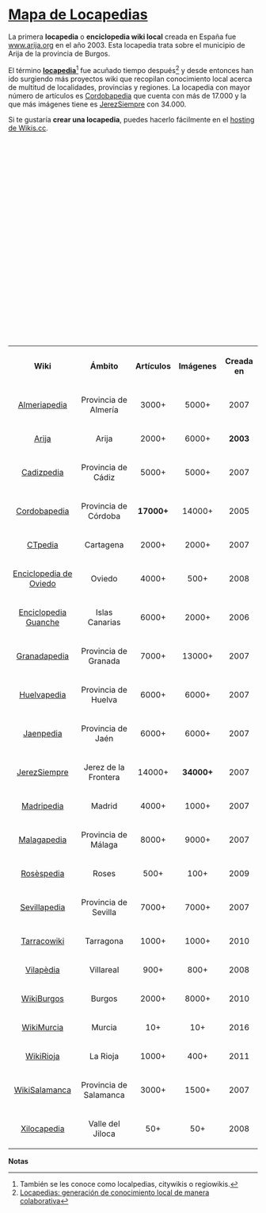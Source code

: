 {{headerleaflet|1=Portada}}
<div class="main">
= [[./index|Mapa de Locapedias]] =

La primera '''locapedia''' o '''enciclopedia wiki local''' creada en España fue [http://www.arija.org/es/index.php?title=Portada www.arija.org] en el año 2003. Esta locapedia trata sobre el municipio de Arija de la provincia de Burgos.

El término '''[http://locapedia.wikis.cc locapedia]'''<ref>También se les conoce como localpedias, citywikis o regiowikis.</ref> fue acuñado tiempo después<ref>[http://eprints.rclis.org/10841/ Locapedias: generación de conocimiento local de manera colaborativa]</ref> y desde entonces han ido surgiendo más proyectos wiki que recopilan conocimiento local acerca de multitud de localidades, provincias y regiones. La locapedia con mayor número de artículos es [https://cordobapedia.wikanda.es Cordobapedia] que cuenta con más de 17.000 y la que más imágenes tiene es [http://www.jerezsiempre.com JerezSiempre] con 34.000.

Si te gustaría '''crear una locapedia''', puedes hacerlo fácilmente en el [http://wikis.cc hosting de Wikis.cc].

<div id="map" style="width: 100%; height: 400px;"></div>

<script>
    // http://leafletjs.com/examples/custom-icons.html
    
    var wikis = [
        ["Almeriapedia", 36.841093, -2.471810, "https://almeriapedia.wikanda.es", "almeriapedia-logo.png"], 
        ["Arija", 42.985593, -3.959270, "http://www.arija.org", "arija-logo.png"], 
        ["Cadizpedia", 36.526195, -6.288580, "https://cadizpedia.wikanda.es", "cadizpedia-logo.png"], 
        ["Cordobapedia", 37.878912, -4.779711, "https://cordobapedia.wikanda.es", "cordobapedia-logo.png"], 
        ["CTpedia", 37.625306, -0.996939, "http://www.ctpedia.es", "ctpedia-logo.png"], 
        ["Enciclopedia de Oviedo", 43.361862, -5.849755, "http://el.tesorodeoviedo.es", "oviedo-logo.jpg"], 
        ["Enciclopedia Guanche", 28.270707, -16.639319, "http://www.guanches.org/enciclopedia/", "guanches-logo.png"], 
        ["Granadapedia", 37.176061, -3.588268, "https://granadapedia.wikanda.es", "granadapedia-logo.png"], 
        ["Huelvapedia", 37.237506, -6.979196, "https://huelvapedia.wikanda.es", "huelvapedia-logo.png"], 
        ["Jaenpedia", 37.779784, -3.784721, "https://jaenpedia.wikanda.es", "jaenpedia-logo.png"], 
        ["JerezSiempre", 36.680909, -6.139711, "http://www.jerezsiempre.com", "jerezsiempre-logo.png"], 
        ["Madripedia", 40.416950, -3.703481, "https://madripedia.wikis.cc", "madripedia-logo.png"], 
        ["Malagapedia", 36.719882, -4.419761, "https://malagapedia.wikanda.es", "malagapedia-logo.png"], 
        ["Rosespedia", 42.261610, 3.175204, "http://www.rosespedia.cat", "rosespedia-logo.png"], 
        ["Sevillapedia", 37.382890, -5.989876, "https://sevillapedia.wikanda.es", "sevillapedia-logo.png"], 
        ["Tarracowiki", 41.118859, 1.244362, "http://www.tarracowiki.cat", "tarracowiki-logo.png"], 
        ["Vilapedia", 39.939647, -0.100679, "https://vilapedia.wikis.cc", "vilapedia-logo.jpg"], 
        ["WikiBurgos", 42.340700, -3.704016, "http://www.wikiburgos.es", "wikiburgos-logo.png"], 
        ["WikiMurcia", 37.983984, -1.128697, "http://wikimurcia.com", "wikimurcia-logo.png"], 
        ["WikiRioja", 42.332363, -2.520562, "http://wikirioja.com", "wikirioja-logo.png"], 
        ["WikiSalamanca", 40.965066, -5.663855, "https://wikisalamanca.wikis.cc", "wikisalamanca-logo.png"], 
        ["Xilocapedia", 40.934438, -1.309081, "http://xiloca.org/xilocapedia/", "xilocapedia-logo.png"], 

];
    
    var map = L.map('map').setView([40.416957, -3.703478], 5);
    mapLink = 
        '<a href="https://openstreetmap.org">OpenStreetMap</a>';
    L.tileLayer(
        'https://{s}.tile.openstreetmap.org/{z}/{x}/{y}.png', {
        attribution: '&copy; ' + mapLink + ' Contributors',
        maxZoom: 12,
        }).addTo(map);

    for (var i = 0; i < wikis.length; i++) {
        marker = new L.marker([wikis[i][1],wikis[i][2]])
            .bindPopup('<b><a href="' + wikis[i][3] + '">' + wikis[i][0] + '</a></b><br/><a href="' + wikis[i][3] + '" title="Acceder a ' + wikis[i][0] + '"><img src="images/' + wikis[i][4] + '" width="150px" alt="Logotipo de ' + wikis[i][0] + '" /></a>')
            .addTo(map);
        if ( wikis[i][0] === "Cadizpedia" ) { marker.openPopup(); }
    }
    
</script>

<center>
<table class="wikitable sortable" style="width: 100%;text-align: center;">
<tr>
    <th class="sorttable_alpha">Wiki</th>
    <th class="sorttable_alpha">Ámbito</th>
    <th class="sorttable_numeric">Artículos</th>
    <th class="sorttable_numeric">Imágenes</th>
    <th class="sorttable_numeric">Creada en</th>
</tr>
<tr>
    <td>[https://almeriapedia.wikanda.es Almeriapedia]</td>
    <td>Provincia de Almería</td>
    <td>3000+</td>
    <td>5000+</td>
    <td>2007</td>
</tr>
<tr>
    <td>[http://www.arija.org Arija]</td>
    <td>Arija</td>
    <td>2000+</td>
    <td>6000+</td>
    <td>'''2003'''</td>
</tr>
<tr>
    <td>[https://cadizpedia.wikanda.es Cadizpedia]</td>
    <td>Provincia de Cádiz</td>
    <td>5000+</td>
    <td>5000+</td>
    <td>2007</td>
</tr>
<tr>
    <td>[https://cordobapedia.wikanda.es Cordobapedia]</td>
    <td>Provincia de Córdoba</td>
    <td>'''17000+'''</td>
    <td>14000+</td>
    <td>2005</td>
</tr>
<tr>
    <td>[http://www.ctpedia.es CTpedia]</td>
    <td>Cartagena</td>
    <td>2000+</td>
    <td>2000+</td>
    <td>2007</td>
</tr>
<tr>
    <td>[http://el.tesorodeoviedo.es Enciclopedia de Oviedo]</td>
    <td>Oviedo</td>
    <td>4000+</td>
    <td>500+</td>
    <td>2008</td>
</tr>
<tr>
    <td>[http://www.guanches.org/enciclopedia/ Enciclopedia Guanche]</td>
    <td>Islas Canarias</td>
    <td>6000+</td>
    <td>2000+</td>
    <td>2006</td>
</tr>
<tr>
    <td>[https://granadapedia.wikanda.es Granadapedia]</td>
    <td>Provincia de Granada</td>
    <td>7000+</td>
    <td>13000+</td>
    <td>2007</td>
</tr>
<tr>
    <td><a href="https://huelvapedia.wikanda.es">Huelvapedia</a></td>
    <td>Provincia de Huelva</td>
    <td>6000+</td>
    <td>6000+</td>
    <td>2007</td>
</tr>
<tr>
    <td>[https://jaenpedia.wikanda.es Jaenpedia]</td>
    <td>Provincia de Jaén</td>
    <td>6000+</td>
    <td>6000+</td>
    <td>2007</td>
</tr>
<tr>
    <td>[http://www.jerezsiempre.com JerezSiempre]</td>
    <td>Jerez de la Frontera</td>
    <td>14000+</td>
    <td>'''34000+'''</td>
    <td>2007</td>
</tr>
<tr>
    <td>[https://madripedia.wikis.cc Madripedia]</td>
    <td>Madrid</td>
    <td>4000+</td>
    <td>1000+</td>
    <td>2007</td>
</tr>
<tr>
    <td>[https://malagapedia.wikanda.es Malagapedia]</td>
    <td>Provincia de Málaga</td>
    <td>8000+</td>
    <td>9000+</td>
    <td>2007</td>
</tr>
<tr>
    <td>[http://www.rosespedia.cat Rosèspedia]</td>
    <td>Roses</td>
    <td>500+</td>
    <td>100+</td>
    <td>2009</td>
</tr>
<tr>
    <td>[https://sevillapedia.wikanda.es Sevillapedia]</td>
    <td>Provincia de Sevilla</td>
    <td>7000+</td>
    <td>7000+</td>
    <td>2007</td>
</tr>
<tr>
    <td>[http://www.tarracowiki.cat Tarracowiki]</td>
    <td>Tarragona</td>
    <td>1000+</td>
    <td>1000+</td>
    <td>2010</td>
</tr>
<tr>
    <td>[https://vilapedia.wikis.cc Vilapèdia]</td>
    <td>Villareal</td>
    <td>900+</td>
    <td>800+</td>
    <td>2008</td>
</tr>
<tr>
    <td>[http://www.wikiburgos.es WikiBurgos]</td>
    <td>Burgos</td>
    <td>2000+</td>
    <td>8000+</td>
    <td>2010</td>
</tr>
<tr>
    <td>[http://wikimurcia.com WikiMurcia]</td>
    <td>Murcia</td>
    <td>10+</td>
    <td>10+</td>
    <td>2016</td>
</tr>
<tr>
    <td>[http://wikirioja.com WikiRioja]</td>
    <td>La Rioja</td>
    <td>1000+</td>
    <td>400+</td>
    <td>2011</td>
</tr>
<tr>
    <td>[https://wikisalamanca.wikis.cc WikiSalamanca]</td>
    <td>Provincia de Salamanca</td>
    <td>3000+</td>
    <td>1500+</td>
    <td>2007</td>
</tr>
<tr>
    <td>[http://xiloca.org/xilocapedia/ Xilocapedia]</td>
    <td>Valle del Jiloca</td>
    <td>50+</td>
    <td>50+</td>
    <td>2008</td>
</tr>
</table>
</center>

'''Notas'''

{{reflist}}
{{reflist-end}}

{{footer}}

</div>

